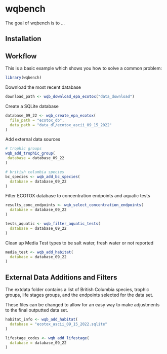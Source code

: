 
# wqbench

<!-- badges: start -->
<!-- badges: end -->

The goal of wqbench is to ...

## Installation


## Workflow

This is a basic example which shows you how to solve a common problem:

``` r
library(wqbench)
```

Download the most recent database 

```r
download_path <- wqb_download_epa_ecotox("data_download")
```

Create a SQLite database 

```r
database_09_22 <- wqb_create_epa_ecotox(
  file_path = "ecotox_db",
  data_path = "data_dl/ecotox_ascii_09_15_2022"
)
```

Add external data sources

```r
# trophic groups
wqb_add_trophic_group(
 database = database_09_22
) 

# british columbia species 
bc_species <- wqb_add_bc_species(
  database = database_09_22
) 

```

Filter ECOTOX database to concentration endpoints and aquatic tests 

```r
results_conc_endpoints <- wqb_select_concentration_endpoints(
  database = database_09_22
)

tests_aquatic <- wqb_filter_aquatic_tests(
  database = database_09_22
)
```

Clean up Media Test types to be salt water, fresh water or not reported

```r
media_test <- wqb_add_habitat(
  database = database_09_22
)
```

## External Data Additions and Filters

The extdata folder contains a list of British Columbia species, trophic groups,
life stages groups, and the endpoints selected for the data set. 

These files can be changed to allow for an easy way to make adjustments to the
final outputted data set. 

```r
habitat_info <- wqb_add_habitat(
  database = "ecotox_ascii_09_15_2022.sqlite"
) 
```

```r
lifestage_codes <- wqb_add_lifestage(
  database = database_09_22
) 
```

